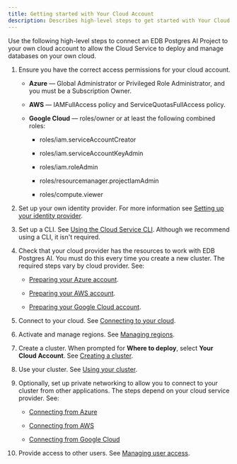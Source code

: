 ```yaml
---
title: Getting started with Your Cloud Account
description: Describes high-level steps to get started with Your Cloud Account.
---
```


Use the following high-level steps to connect an EDB Postgres AI Project to your own cloud account to allow the Cloud Service to deploy and manage databases on your own cloud.

1.  Ensure you have the correct access permissions for your cloud account. 

    -   **Azure** — Global Administrator or Privileged Role Administrator, and you must be a Subscription Owner.

    -   **AWS** — IAMFullAccess policy and ServiceQuotasFullAccess policy.

    -   **Google Cloud** — roles/owner or at least the following combined roles:

        -   roles/iam.serviceAccountCreator

        -   roles/iam.serviceAccountKeyAdmin

        -   roles/iam.roleAdmin

        -   roles/resourcemanager.projectIamAdmin

        -   roles/compute.viewer

2.  Set up your own identity provider. For more information see [Setting up your identity provider](/edb-postgres-ai/cloud-service/console/using/organizations/identity_provider/).

3.  Set up a CLI. See [Using the Cloud Service CLI](/edb-postgres-ai/cloud-service/using_cluster/cli/). Although we recommend using a CLI, it isn't required.

4.  Check that your cloud provider has the resources to work with EDB Postgres AI. You must do this every time you create a new cluster. The required steps vary by cloud provider. See:

    -   [Preparing your Azure account](preparing_cloud_account/preparing_azure/).

    -   [Preparing your AWS account](preparing_cloud_account/preparing_aws/).

    -   [Preparing your Google Cloud account](preparing_cloud_account/preparing_gcp/).

5.  Connect to your cloud. See [Connecting to your cloud](connecting_to_your_cloud/).

6.  Activate and manage regions. See [Managing regions](managing_regions/). 

7.  Create a cluster. When prompted for **Where to deploy**, select **Your Cloud Account**. See [Creating a cluster](../creating_cluster/creating_a_cluster/). 

8.  Use your cluster. See [Using your cluster](/edb-postgres-ai/cloud-service/using_cluster/).

9.  Optionally, set up private networking to allow you to connect to your cluster from other applications. The steps depend on your cloud service provider. See:

    -   [Connecting from Azure](/edb-postgres-ai/cloud-service/using_cluster/connecting_your_cluster/connecting_from_azure/)

    -   [Connecting from AWS](/edb-postgres-ai/cloud-service/using_cluster/connecting_your_cluster/02_connecting_from_aws/)

    -   [Connecting from Google Cloud](/edb-postgres-ai/cloud-service/using_cluster/connecting_your_cluster/connecting_from_gcp/)

10. Provide access to other users. See [Managing user access](/edb-postgres-ai/cloud-service/console/using/organizations/users/).
